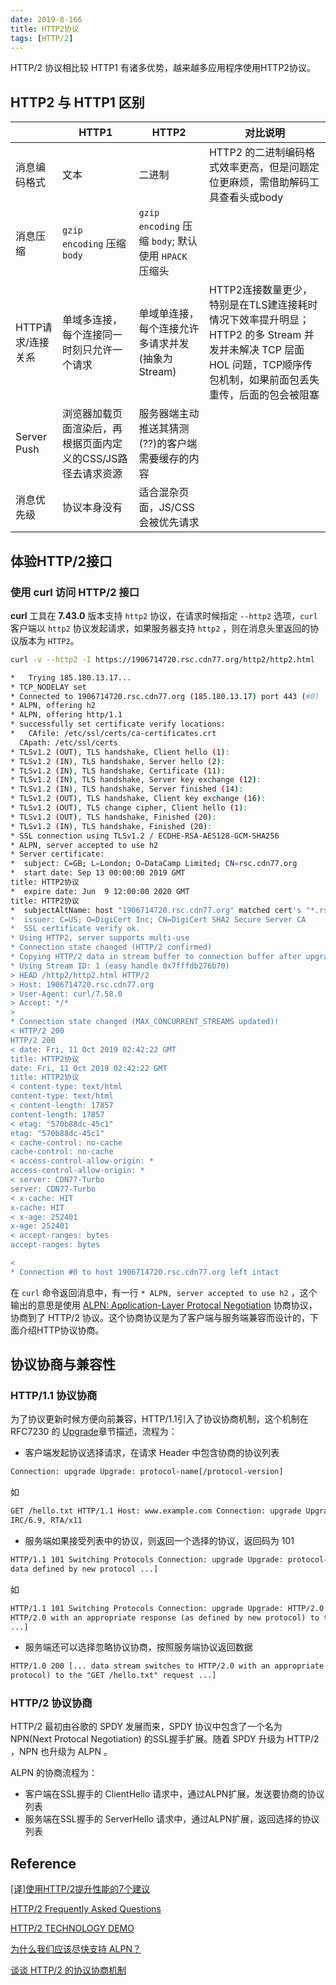 ```yaml
---
date: 2019-8-166
title: HTTP2协议
tags: [HTTP/2]
---
```


HTTP/2 协议相比较 HTTP1 有诸多优势，越来越多应用程序使用HTTP2协议。

## HTTP2 与 HTTP1 区别

|                   | HTTP1                                                        | HTTP2                                                | 对比说明                                                                                                                                                            |
| ----------------- | ------------------------------------------------------------ | ---------------------------------------------------- | ------------------------------------------------------------------------------------------------------------------------------------------------------------------- |
| 消息编码格式      | 文本                                                         | 二进制                                               | HTTP2 的二进制编码格式效率更高，但是问题定位更麻烦，需借助解码工具查看头或body                                                                                      |
| 消息压缩          | `gzip encoding` 压缩 `body`                                  | `gzip encoding` 压缩 `body`; 默认使用 `HPACK` 压缩头 |                                                                                                                                                                     |
| HTTP请求/连接关系 | 单域多连接，每个连接同一时刻只允许一个请求                   | 单域单连接，每个连接允许多请求并发(抽象为Stream)     | HTTP2连接数量更少，特别是在TLS建连接耗时情况下效率提升明显；HTTP2 的多 Stream 并发并未解决 TCP 层面 HOL 问题，TCP顺序传包机制，如果前面包丢失重传，后面的包会被阻塞 |
| Server Push       | 浏览器加载页面渲染后，再根据页面内定义的CSS/JS路径去请求资源 | 服务器端主动推送其猜测(??)的客户端需要缓存的内容     |                                                                                                                                                                     |
| 消息优先级        | 协议本身没有                                                 | 适合混杂页面，JS/CSS会被优先请求                     |                                                                                                                                                                     |

## 体验HTTP/2接口

### 使用 curl 访问 HTTP/2 接口

**curl** 工具在 **7.43.0** 版本支持 `http2` 协议，在请求时候指定 `--http2` 选项，`curl` 客户端以 `http2` 协议发起请求，如果服务器支持 `http2` ，则在消息头里返回的协议版本为 `HTTP2`。

```bash
curl -v --http2 -I https://1906714720.rsc.cdn77.org/http2/http2.html

*   Trying 185.180.13.17...
* TCP_NODELAY set
* Connected to 1906714720.rsc.cdn77.org (185.180.13.17) port 443 (#0)
* ALPN, offering h2
* ALPN, offering http/1.1
* successfully set certificate verify locations:
*   CAfile: /etc/ssl/certs/ca-certificates.crt
  CApath: /etc/ssl/certs
* TLSv1.2 (OUT), TLS handshake, Client hello (1):
* TLSv1.2 (IN), TLS handshake, Server hello (2):
* TLSv1.2 (IN), TLS handshake, Certificate (11):
* TLSv1.2 (IN), TLS handshake, Server key exchange (12):
* TLSv1.2 (IN), TLS handshake, Server finished (14):
* TLSv1.2 (OUT), TLS handshake, Client key exchange (16):
* TLSv1.2 (OUT), TLS change cipher, Client hello (1):
* TLSv1.2 (OUT), TLS handshake, Finished (20):
* TLSv1.2 (IN), TLS handshake, Finished (20):
* SSL connection using TLSv1.2 / ECDHE-RSA-AES128-GCM-SHA256
* ALPN, server accepted to use h2
* Server certificate:
*  subject: C=GB; L=London; O=DataCamp Limited; CN=rsc.cdn77.org
*  start date: Sep 13 00:00:00 2019 GMT
title: HTTP2协议
*  expire date: Jun  9 12:00:00 2020 GMT
title: HTTP2协议
*  subjectAltName: host "1906714720.rsc.cdn77.org" matched cert's "*.rsc.cdn77.org"
*  issuer: C=US; O=DigiCert Inc; CN=DigiCert SHA2 Secure Server CA
*  SSL certificate verify ok.
* Using HTTP2, server supports multi-use
* Connection state changed (HTTP/2 confirmed)
* Copying HTTP/2 data in stream buffer to connection buffer after upgrade: len=0
* Using Stream ID: 1 (easy handle 0x7fffdb276b70)
> HEAD /http2/http2.html HTTP/2
> Host: 1906714720.rsc.cdn77.org
> User-Agent: curl/7.58.0
> Accept: */*
>
* Connection state changed (MAX_CONCURRENT_STREAMS updated)!
< HTTP/2 200
HTTP/2 200
< date: Fri, 11 Oct 2019 02:42:22 GMT
title: HTTP2协议
date: Fri, 11 Oct 2019 02:42:22 GMT
title: HTTP2协议
< content-type: text/html
content-type: text/html
< content-length: 17857
content-length: 17857
< etag: "570b88dc-45c1"
etag: "570b88dc-45c1"
< cache-control: no-cache
cache-control: no-cache
< access-control-allow-origin: *
access-control-allow-origin: *
< server: CDN77-Turbo
server: CDN77-Turbo
< x-cache: HIT
x-cache: HIT
< x-age: 252401
x-age: 252401
< accept-ranges: bytes
accept-ranges: bytes

<
* Connection #0 to host 1906714720.rsc.cdn77.org left intact
```

在 `curl` 命令返回消息中，有一行 `* ALPN, server accepted to use h2` ，这个输出的意思是使用 [ALPN: Application-Layer Protocal Negotiation](https://en.wikipedia.org/wiki/Application-Layer_Protocol_Negotiation) 协商协议，协商到了 HTTP/2 协议。这个协商协议是为了客户端与服务端兼容而设计的，下面介绍HTTP协议协商。

## 协议协商与兼容性

### HTTP/1.1 协议协商

为了协议更新时候方便向前兼容，HTTP/1.1引入了协议协商机制，这个机制在 RFC7230 的 [Upgrade](https://httpwg.org/specs/rfc7230.html#header.upgrade)章节描述，流程为：

- 客户端发起协议选择请求，在请求 Header 中包含协商的协议列表

```html
Connection: upgrade Upgrade: protocol-name[/protocol-version]
```

如

```html
GET /hello.txt HTTP/1.1 Host: www.example.com Connection: upgrade Upgrade: HTTP/2.0, SHTTP/1.3,
IRC/6.9, RTA/x11
```

- 服务端如果接受列表中的协议，则返回一个选择的协议，返回码为 101

```html
HTTP/1.1 101 Switching Protocols Connection: upgrade Upgrade: protocol-name[/protocol-version] [...
data defined by new protocol ...]
```

如

```html
HTTP/1.1 101 Switching Protocols Connection: upgrade Upgrade: HTTP/2.0 [... data stream switches to
HTTP/2.0 with an appropriate response (as defined by new protocol) to the "GET /hello.txt" request
...]
```

- 服务端还可以选择忽略协议协商，按照服务端协议返回数据

```html
HTTP/1.0 200 [... data stream switches to HTTP/2.0 with an appropriate response (as defined by new
protocol) to the "GET /hello.txt" request ...]
```

### HTTP/2 协议协商

HTTP/2 最初由谷歌的 SPDY 发展而来，SPDY 协议中包含了一个名为 NPN(Next Protocal Negotiation) 的SSL握手扩展。随着 SPDY 升级为 HTTP/2 ，NPN 也升级为 ALPN 。

ALPN 的协商流程为：

- 客户端在SSL握手的 ClientHello 请求中，通过ALPN扩展，发送要协商的协议列表
- 服务端在SSL握手的 ServerHello 请求中，通过ALPN扩展，返回选择的协议列表

## Reference

[[译]使用HTTP/2提升性能的7个建议](https://www.w3ctech.com/topic/1563)

[HTTP/2 Frequently Asked Questions](https://http2.github.io/faq/#is-it-http20-or-http2)

[HTTP/2 TECHNOLOGY DEMO](http://www.http2demo.io/)

[为什么我们应该尽快支持 ALPN？](https://imququ.com/post/enable-alpn-asap.html)

[谈谈 HTTP/2 的协议协商机制](https://imququ.com/post/protocol-negotiation-in-http2.html)
